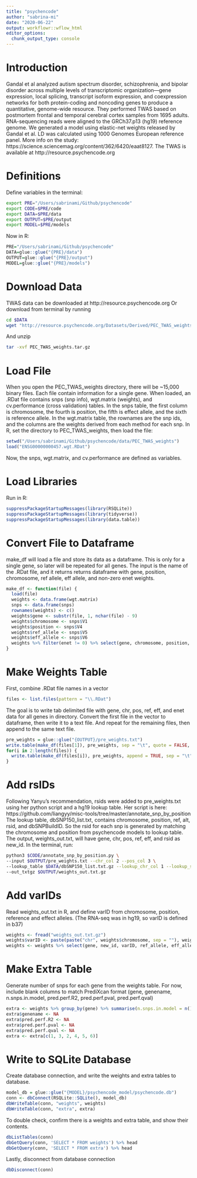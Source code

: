 ```yaml
---
title: "psychencode"
author: "sabrina-mi"
date: "2020-06-22"
output: workflowr::wflow_html
editor_options:
  chunk_output_type: console
---
```


# Introduction
Gandal et al analyzed autism spectrum disorder, schizophrenia, and bipolar disorder across multiple levels of transcriptomic organization—gene expression, local splicing, transcript isoform expression, and coexpression networks for both protein-coding and noncoding genes to produce a quantitative, genome-wide resource. 
They performed TWAS based on postmortem frontal and temporal cerebral cortex samples from 1695 adults. RNA-sequencing reads were aligned to the GRCh37.p13 (hg19) reference genome. We generated a model using elastic-net weights released by Gandal et al. LD was calculated using 1000 Genomes European reference panel.
More info on the study: https://science.sciencemag.org/content/362/6420/eaat8127.
The TWAS is available at http://resource.psychencode.org

# Definitions
Define variables in the terminal:
```bash
export PRE="/Users/sabrinami/Github/psychencode"
export CODE=$PRE/code
export DATA=$PRE/data
export OUTPUT=$PRE/output
export MODEL=$PRE/models
```
Now in R:
```r
PRE="/Users/sabrinami/Github/psychencode"
DATA=glue::glue("{PRE}/data")
OUTPUT=glue::glue("{PRE}/output")
MODEL=glue::glue("{PRE}/models")
```

# Download Data
TWAS data can be downloaded at http://resource.psychencode.org
Or download from terminal by running

```bash
cd $DATA
wget "http://resource.psychencode.org/Datasets/Derived/PEC_TWAS_weights.tar.gz"
```
And unzip
```bash
tar -xvf PEC_TWAS_weights.tar.gz
```

# Load File
When you open the PEC_TWAS_weights directory, there will be ~15,000 binary files. Each file contain information for a single gene.
When loaded, an .RDat file contains snps (snp info), wgt.matrix (weights), and cv.performance (cross validation) tables.
In the snps table, the first column is chromosome, the fourth is position, the fifth is effect allele, and the sixth is reference allele.
In the wgt.matrix table, the rownames are the snp ids, and the columns are the weights derived from each method for each snp.
In R, set the directory to PEC_TWAS_weights, then load the file:

```r
setwd("/Users/sabrinami/Github/psychencode/data/PEC_TWAS_weights")
load("ENSG00000000457.wgt.RDat")
```
Now, the snps, wgt.matrix, and cv.performance are defined as variables.

# Load Libraries
Run in R:
```r
suppressPackageStartupMessages(library(RSQLite))
suppressPackageStartupMessages(library(tidyverse))
suppressPackageStartupMessages(library(data.table))
```

# Convert File to Dataframe
make_df will load a file and store its data as a dataframe. This is only for a single gene, so later will be repeated for all genes.
The input is the name of the .RDat file, and it returns returns dataframe with gene, position, chromosome, ref allele, eff allele, and non-zero enet weights.

```r
make_df <- function(file) {
  load(file)  
  weights <- data.frame(wgt.matrix) 
  snps <- data.frame(snps) 
  rownames(weights) <- c() 
  weights$gene <- substr(file, 1, nchar(file) - 9)
  weights$chromosome <- snps$V1 
  weights$position <- snps$V4
  weights$ref_allele <- snps$V5
  weights$eff_allele <- snps$V6
  weights %>% filter(enet != 0) %>% select(gene, chromosome, position, ref_allele, eff_allele, enet)
}
```

# Make Weights Table
First, combine .RDat file names in a vector
```r
files <- list.files(pattern = "\\.RDat")
```
The goal is to write tab delimited file with gene, chr, pos, ref, eff, and enet data for all genes in directory. Convert the first file in the vector to dataframe, then write it to a text file. And repeat for the remaining files, then append to the same text file.
```r
pre_weights = glue::glue("{OUTPUT}/pre_weights.txt")
write.table(make_df(files[1]), pre_weights, sep = "\t", quote = FALSE, row.names = FALSE)
for(i in 2:length(files)) {
  write.table(make_df(files[i]), pre_weights, append = TRUE, sep = "\t", quote = FALSE, col.names = FALSE, row.names = FALSE)
}
```

# Add rsIDs
Following Yanyu's recommendation, rsids were added to pre_weights.txt using her python script and a hg19 lookup table. 
Her script is here: https://github.com/liangyy/misc-tools/tree/master/annotate_snp_by_position
The lookup table, dbSNP150_list.txt, contains chromosome, position, ref, alt, rsid, and dbSNPBuildID. So the rsid for each snp is generated by matching the chromosome and position from psychencode models to lookup table.
The output, weights_out.txt, will have gene, chr, pos, ref, eff, and rsid as new_id.
In the terminal, run:
```bash
python3 $CODE/annotate_snp_by_position.py \
--input $OUTPUT/pre_weights.txt --chr_col 2 --pos_col 3 \
--lookup_table $DATA/dbSNP150_list.txt.gz --lookup_chr_col 1 --lookup_start_col 2 --lookup_end_col 2 --lookup_newid_col 5 --if_input_has_header 1 \
--out_txtgz $OUTPUT/weights_out.txt.gz
```

# Add varIDs

Read weights_out.txt in R, and define varID from chromosome, position, reference and effect alleles. (The RNA-seq was in hg19, so varID is defined in b37)

```r
weights <- fread("weights_out.txt.gz")
weights$varID <- paste(paste("chr", weights$chromosome, sep = ""), weights$position, weights$ref_allele, weights$eff_allele, "b37", sep = "_")
weights <- weights %>% select(gene, new_id, varID, ref_allele, eff_allele, enet) %>% rename(weight = enet, rsid = new_id)
```

# Make Extra Table

Generate number of snps for each gene from the weights table. For now, include blank columns to match PrediXcan format (gene, genename, n.snps.in.model, pred.perf.R2, pred.perf.pval, pred.perf.qval)

```r
extra <- weights %>% group_by(gene) %>% summarise(n.snps.in.model = n())
extra$genename <- NA
extra$pred.perf.R2 <- NA
extra$pred.perf.pval <- NA
extra$pred.perf.qval <- NA
extra <- extra[c(1, 3, 2, 4, 5, 6)]
```

# Write to SQLite Database
Create database connection, and write the weights and extra tables to database.
```r
model_db = glue::glue("{MODEL}/psychencode_model/psychencode.db")
conn <- dbConnect(RSQLite::SQLite(), model_db)
dbWriteTable(conn, "weights", weights)
dbWriteTable(conn, "extra", extra)
```
To double check, confirm there is a weights and extra table, and show their contents.
```r
dbListTables(conn)
dbGetQuery(conn, 'SELECT * FROM weights') %>% head
dbGetQuery(conn, 'SELECT * FROM extra') %>% head
```
Lastly, disconnect from database connection
```r
dbDisconnect(conn)
```
